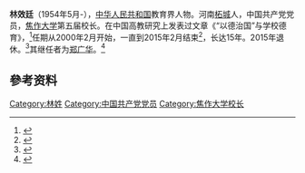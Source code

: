 '''林效廷'''（1954年5月-），[[中华人民共和国|中华人民共和国]]教育界人物。河南[[柘城|柘城]]人，中国共产党党员，[[焦作大学|焦作大学]]第五届校长。在中国高教研究上发表过文章《“以德治国”与学校德育》，<ref>{{Cite web|title=“以德治国”与学校德育-维普中文科技期刊数据库|url=http://m.qikan.cqvip.com/Article/ArticleDetail?id=5500576|accessdate=2020-07-02|author=|date=|format=|publisher=|language=}}</ref>任期从2000年2月开始，一直到2015年2月结束<ref>{{Cite web|title=我市统一战线代表人士到焦作大学调研_焦作网|url=http://www.jzrb.com/news/bendi/201301/544184.shtml|accessdate=2020-08-02|author=|date=|format=|publisher=|language=}}</ref>，长达15年。2015年退休。<ref>{{Cite web|title=历任领导-焦作大学|url=https://www.jzu.edu.cn/xxgk/lrld.htm|accessdate=2020-06-28|author=|date=|format=|publisher=|language=}}</ref>其继任者为[[郑广华|郑广华]]。<ref>{{Cite web|title=现任领导-焦作大学|url=https://www.jzu.edu.cn/xxgk/xrld.htm|accessdate=2020-06-28|author=|date=|format=|publisher=|language=}}</ref>

==參考资料==
{{reflist}}
[[Category:林姓|Category:林姓]]
[[Category:中国共产党党员|Category:中国共产党党员]]
[[Category:焦作大学校长|Category:焦作大学校长]]